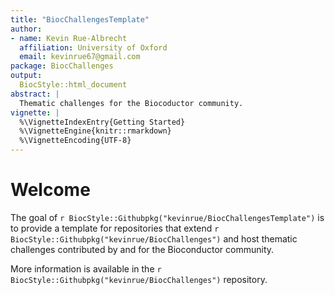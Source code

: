 ```yaml
---
title: "BiocChallengesTemplate"
author:
- name: Kevin Rue-Albrecht
  affiliation: University of Oxford
  email: kevinrue67@gmail.com
package: BiocChallenges
output:
  BiocStyle::html_document
abstract: |
  Thematic challenges for the Biocoductor community.
vignette: |
  %\VignetteIndexEntry{Getting Started}
  %\VignetteEngine{knitr::rmarkdown}
  %\VignetteEncoding{UTF-8}
---
```


# Welcome

The goal of <i class="fab fa-github"></i> `r BiocStyle::Githubpkg("kevinrue/BiocChallengesTemplate")` is to provide a template for repositories that extend `r BiocStyle::Githubpkg("kevinrue/BiocChallenges")` and host thematic challenges contributed by and for the Bioconductor community.

More information is available in the `r BiocStyle::Githubpkg("kevinrue/BiocChallenges")` repository.
